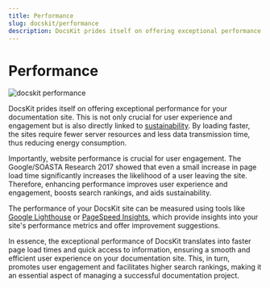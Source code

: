 ```yaml
---
title: Performance
slug: docskit/performance
description: DocsKit prides itself on offering exceptional performance for your documentation site. 
---
```


# Performance

![docskit performance](./docskit_performance.png)

DocsKit prides itself on offering exceptional performance for your documentation site. This is not only crucial for user experience and engagement but is also directly linked to [sustainability](/sustainability). By loading faster, the sites require fewer server resources and less data transmission time, thus reducing energy consumption.

Importantly, website performance is crucial for user engagement. The Google/SOASTA Research 2017 showed that even a small increase in page load time significantly increases the likelihood of a user leaving the site. Therefore, enhancing performance improves user experience and engagement, boosts search rankings, and aids sustainability.

The performance of your DocsKit site can be measured using tools like [Google Lighthouse](https://developer.chrome.com/docs/lighthouse/overview/) or [PageSpeed Insights](https://pagespeed.web.dev/), which provide insights into your site's performance metrics and offer improvement suggestions.  

In essence, the exceptional performance of DocsKit translates into faster page load times and quick access to information, ensuring a smooth and efficient user experience on your documentation site. This, in turn, promotes user engagement and facilitates higher search rankings, making it an essential aspect of managing a successful documentation project.
